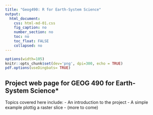 ```yaml
---
title: "Geog490: R for Earth-System Science"
output: 
  html_document:
    css: html-md-01.css
    fig_caption: no
    number_section: no
    toc: no
    toc_float: FALSE
    collapsed: no
---
```


```r
options(width=105)
knitr::opts_chunk$set(dev='png', dpi=300, echo = TRUE)
pdf.options(useDingbats= TRUE)
```

## Project web page for GEOG 490 for Earth-System Science* ##
Topics covered here include:
- An introduction to the project
- A simple example plottig a raster slice
- (more to come)

